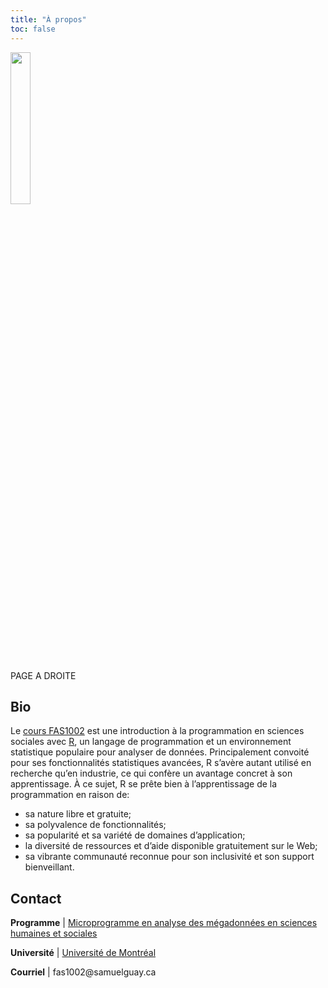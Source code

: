 ```yaml
---
title: "À propos"
toc: false
---
```


<!--# Veuillez adapter le texte ci-dessous en lien avec votre projet -->

![](assets/img/FAS1002.png){fig-align="center" width="25%"}

PAGE A DROITE

## Bio

Le [cours FAS1002](https://admission.umontreal.ca/cours-et-horaires/cours/fas-1002/) est une introduction à la programmation en sciences sociales avec [R](https://www.r-project.org/), un langage de programmation et un environnement statistique populaire pour analyser de données. Principalement convoité pour ses fonctionnalités statistiques avancées, R s'avère autant utilisé en recherche qu'en industrie, ce qui confère un avantage concret à son apprentissage. À ce sujet, R se prête bien à l'apprentissage de la programmation en raison de:

-   sa nature libre et gratuite;
-   sa polyvalence de fonctionnalités;
-   sa popularité et sa variété de domaines d'application;
-   la diversité de ressources et d'aide disponible gratuitement sur le Web;
-   sa vibrante communauté reconnue pour son inclusivité et son support bienveillant.

<aside>

</aside>

## Contact

**Programme** \| [Microprogramme en analyse des mégadonnées en sciences humaines et sociales](https://admission.umontreal.ca/programmes/microprogramme-de-1er-cycle-en-analyse-des-megadonnees-en-sciences-humaines-et-sociales/structure-du-programme/)

**Université** \| [Université de Montréal](https://umontreal.ca)

**Courriel** \| fas1002\@samuelguay.ca
